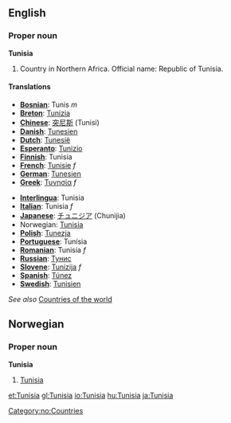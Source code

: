 ==English==

===Proper noun===
'''Tunisia'''
# Country in Northern Africa. Official name: Republic of Tunisia.

====Translations====

{{top}}
*'''[[Bosnian]]''': Tunis ''m''
*'''[[Breton]]''': [[Tunizia]]
*'''[[Chinese]]''': [[突尼斯]] (Tunisi)
*'''[[Danish]]''': [[Tunesien]]
*'''[[Dutch]]''': [[Tunesië]]
*'''[[Esperanto]]''': [[Tunizio]]
*'''[[Finnish]]''': Tunisia
*'''[[French]]''': [[Tunisie]] ''f''
*'''[[German]]''': [[Tunesien]]
*'''[[Greek]]''': [[Τυνησία]] ''f''
{{mid}}
*'''[[Interlingua]]''': Tunisia
*'''[[Italian]]''': Tunisia ''f''
*'''[[Japanese]]''': [[チュニジア]] (Chunijia)
*Norwegian: [[#Norwegian|Tunisia]]
*'''[[Polish]]''': [[Tunezja]]
*'''[[Portuguese]]''': Tunísia
*'''[[Romanian]]''': Tunisia ''f''
*'''[[Russian]]''': [[Тунис]]
*'''[[Slovene]]''': [[Tunizija]] ''f''
*'''[[Spanish]]''': [[Túnez]]
*'''[[Swedish]]''': [[Tunisien]]
{{bottom}}

''See also'' [[Countries of the world]]

==Norwegian==
===Proper noun===
[[Category:no:Countries]]
'''Tunisia'''
#[[#English|Tunisia]]

[[et:Tunisia]]
[[gl:Tunisia]]
[[io:Tunisia]]
[[hu:Tunisia]]
[[ja:Tunisia]]
